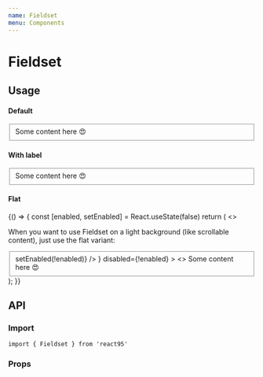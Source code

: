 ```yaml
---
name: Fieldset
menu: Components
---
```




# Fieldset

## Usage

#### Default

<Playground>
  <Window>
    <WindowContent>
      <Fieldset>
        Some content here
        <span role='img' aria-label='😍'>
          😍
        </span>
      </Fieldset>
    </WindowContent>
  </Window>
</Playground>

#### With label

<Playground>
  <Window>
    <WindowContent>
      <Fieldset label='Label here'>
        Some content here
        <span role='img' aria-label='😍'>
          😍
        </span>
      </Fieldset>
    </WindowContent>
  </Window>
</Playground>

#### Flat

<Playground>
  {() => {
    const [enabled, setEnabled] = React.useState(false)
    return (
      <Window>
        <WindowContent>
          <Cutout
            style={{ padding: '1rem', background: 'white', width: '300px' }}
          >
            <>
              <p style={{ lineHeight: 1.3, fontSize: '0.8em' }}>
                When you want to use Fieldset on a light background (like scrollable
                content), just use the flat variant:
              </p>
              <div style={{ marginTop: '1.5rem' }}>
                <Fieldset
                  variant='flat'
                  label={
                    <Checkbox
                      variant='flat'
                      style={{ margin: 0 }}
                      label='Enable'
                      checked={enabled}
                      value={enabled}
                      onChange={() => setEnabled(!enabled)}
                    />
                  }
                  disabled={!enabled}
                >
                  <>
                    Some content here
                    <span role='img' aria-label='😍'>
                      😍
                    </span>
                  </>
                </Fieldset>
              </div>
            </>
          </Cutout>
        </WindowContent>
      </Window>
    );
  }}
</Playground>

## API

### Import

```
import { Fieldset } from 'react95'
```

### Props

<Props of={Fieldset} />
